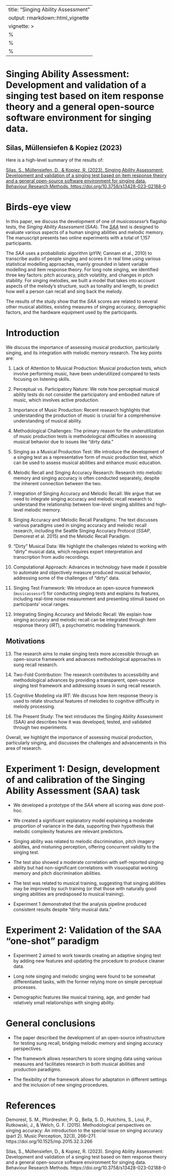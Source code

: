 
---
title: "Singing Ability Assessment"
output: rmarkdown::html_vignette
vignette: >
  %\VignetteIndexEntry{Singing Ability Assessment}
  %\VignetteEngine{knitr::rmarkdown}
  %\VignetteEncoding{UTF-8}
---

# Singing Ability Assessment: Development and validation of a singing test based on item response theory and a general open-source software environment for singing data.

## Silas, Müllensiefen & Kopiez (2023)

Here is a high-level summary of the results of:

[Silas, S., Müllensiefen, D., & Kopiez, R. (2023). Singing Ability Assessment: Development and validation of a singing test based on item response theory and a general open-source software environment for singing data. Behaviour Research Methods. https://doi.org/10.3758/s13428-023-02188-0](https://link.springer.com/article/10.3758/s13428-023-02188-0)

# Birds-eye view

In this paper, we discuss the development of one of *musicassessr*'s flagship tests, the *Singing Ability Assessment* (*SAA*). The [*SAA*](https://saa.musicassessr.com) test is designed to evaluate various aspects of a human singing abilities and melodic memory. The manuscript presents two online experiments with a total of 1,157 participants.

The *SAA* uses a probabilistic algorithm (*pYIN*; Cannam et al., 2010) to transcribe audio of people singing and scores it in real time using various statistical modelling approaches, mainly grounded in latent variable modelling and item response theory. For long note singing, we identified three key factors: pitch accuracy, pitch volatility, and changes in pitch stability. For singing melodies, we built a model that takes into account aspects of the melody's structure, such as tonality and length, to predict how well a person can recall and sing back the melody.

The results of the study show that the *SAA* scores are related to several other musical abilities, existing measures of singing accuracy, demographic factors, and the hardware equipment used by the participants.


# Introduction

We discuss the importance of assessing musical production, particularly singing, and its integration with melodic memory research. The key points are:

1. Lack of Attention to Musical Production: Musical production tests, which involve performing music, have been underutilized compared to tests focusing on listening skills.

2. Perceptual vs. Participatory Nature: We note how perceptual musical ability tests do not consider the participatory and embodied nature of music, which involves active production.

3. Importance of Music Production: Recent research highlights that understanding the production of music is crucial for a comprehensive understanding of musical ability.

4. Methodological Challenges: The primary reason for the underutilization of music production tests is methodological difficulties in assessing musical behavior due to issues like "dirty data."

5. Singing as a Musical Production Test: We introduce the development of a singing test as a representative form of music production test, which can be used to assess musical abilities and enhance music education.

6. Melodic Recall and Singing Accuracy Research: Research into melodic memory and singing accuracy is often conducted separately, despite the inherent connection between the two.

7. Integration of Singing Accuracy and Melodic Recall: We argue that we need to integrate singing accuracy and melodic recall research to understand the relationship between low-level singing abilities and high-level melodic memory.

8. Singing Accuracy and Melodic Recall Paradigms: The text discusses various paradigms used in singing accuracy and melodic recall research, including the Seattle Singing Accuracy Protocol (*SSAP*, Demorest et al. 2015) and the Melodic Recall Paradigm.

9. "Dirty" Musical Data: We highlight the challenges related to working with "dirty" musical data, which requires expert interpretation and transcription from audio recordings.

10. Computational Approach: Advances in technology have made it possible to automate and objectively measure produced musical behavior, addressing some of the challenges of "dirty" data.

11. Singing Test Framework: We introduce an open-source framework (`musicassessr`!) for conducting singing tests and explains its features, including real-time noise measurement and presenting stimuli based on participants' vocal ranges.

12. Integrating Singing Accuracy and Melodic Recall: We explain how singing accuracy and melodic recall can be integrated through item response theory (*IRT*), a psychometric modeling framework.

## Motivations

13. The research aims to make singing tests more accessible through an open-source framework and advances methodological approaches in sung recall research.

14. Two-Fold Contribution: The research contributes to accessibility and methodological advances by providing a transparent, open-source singing test framework and addressing issues in sung recall research.

15. Cognitive Modeling via *IRT*: We discuss how item response theory is used to relate structural features of melodies to cognitive difficulty in melody processing.

16. The Present Study: The text introduces the Singing Ability Assessment (SAA) and describes how it was developed, tested, and validated through two experiments.

Overall, we highlight the importance of assessing musical production, particularly singing, and discusses the challenges and advancements in this area of research.

# Experiment 1: Design, development of and calibration of the Singing Ability Assessment (SAA) task


- We developed a prototype of the *SAA* where all scoring was done post-hoc.

- We created a significant explanatory model explaining a moderate proportion of variance in the data, supporting their hypothesis that melodic complexity features are relevant predictors.

- Singing ability was related to melodic discrimination, pitch imagery abilities, and mistuning perception, offering concurrent validity to the singing test.

- The test also showed a moderate correlation with self-reported singing ability but had non-significant correlations with visuospatial working memory and pitch discrimination abilities.

- The test was related to musical training, suggesting that singing abilities may be improved by such training (or that those with naturally good singing abilities are predisposed to musical training).

- Experiment 1 demonstrated that the analysis pipeline produced consistent results despite "dirty musical data."


# Experiment 2: Validation of the SAA “one-shot” paradigm

- Experiment 2 aimed to work towards creating an adaptive singing test by adding new features and updating the procedure to produce cleaner data.

- Long note singing and melodic singing were found to be somewhat differentiated tasks, with the former relying more on simple perceptual processes.

- Demographic features like musical training, age, and gender had relatively small relationships with singing ability.

# General conclusions

- The paper described the development of an open-source infrastructure for testing sung recall, bridging melodic memory and singing accuracy perspectives.

- The framework allows researchers to score singing data using various measures and facilitates research in both musical abilities and production paradigms.

- The flexibility of the framework allows for adaptation in different settings and the inclusion of new singing procedures.


# References

Demorest, S. M., Pfordresher, P. Q., Bella, S. D., Hutchins, S., Loui, P., Rutkowski, J., & Welch, G. F. (2015). Methodological perspectives on singing accuracy: An introduction to the special issue on singing accuracy (part 2). Music Perception, 32(3), 266–271. https://doi.org/10.1525/mp.2015.32.3.266

Silas, S., Müllensiefen, D., & Kopiez, R. (2023). Singing Ability Assessment: Development and validation of a singing test based on item response theory and a general open-source software environment for singing data. Behaviour Research Methods. https://doi.org/10.3758/s13428-023-02188-0

